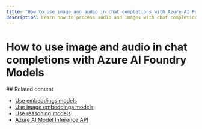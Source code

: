```yaml
---
title: "How to use image and audio in chat completions with Azure AI Foundry Models"
description: Learn how to process audio and images with chat completions models with Azure AI Foundry Models
---
```


# How to use image and audio in chat completions with Azure AI Foundry Models

<Tabs>
<Tab title="Python">


<Python />
</Tab>


<Tab title="JavaScript">


<Javascript />
</Tab>


<Tab title="Java">


<Java />
</Tab>


<Tab title="C#">


<Csharp />
</Tab>


<Tab title="REST API">


<Rest />
</Tab>
</Tabs>
## Related content

* [Use embeddings models](../../model-inference/how-to/use-embeddings)
* [Use image embeddings models](../../model-inference/how-to/use-image-embeddings)
* [Use reasoning models](../../model-inference/how-to/use-chat-reasoning)
* [Azure AI Model Inference API](../../model-inference/reference/reference-model-inference-api)
